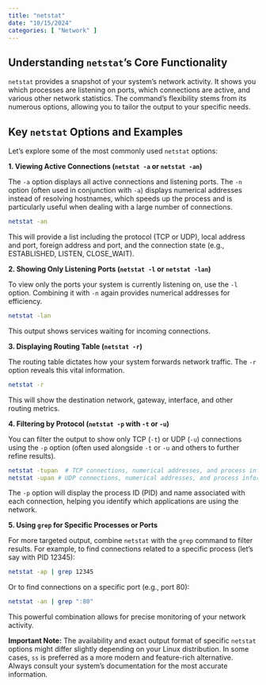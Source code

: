 ```yaml
---
title: "netstat"
date: "10/15/2024"
categories: [ "Network" ]
---
```

## Understanding `netstat`'s Core Functionality

`netstat` provides a snapshot of your system's network activity. It shows you which processes are listening on ports, which connections are active, and various other network statistics.  The command's flexibility stems from its numerous options, allowing you to tailor the output to your specific needs.


## Key `netstat` Options and Examples

Let's explore some of the most commonly used `netstat` options:

**1. Viewing Active Connections (`netstat -a` or `netstat -an`)**

The `-a` option displays all active connections and listening ports.  The `-n` option (often used in conjunction with `-a`) displays numerical addresses instead of resolving hostnames, which speeds up the process and is particularly useful when dealing with a large number of connections.


```bash
netstat -an
```

This will provide a list including the protocol (TCP or UDP), local address and port, foreign address and port, and the connection state (e.g., ESTABLISHED, LISTEN, CLOSE_WAIT).


**2. Showing Only Listening Ports (`netstat -l` or `netstat -lan`)**

To view only the ports your system is currently listening on, use the `-l` option. Combining it with `-n` again provides numerical addresses for efficiency.


```bash
netstat -lan
```

This output shows services waiting for incoming connections.


**3. Displaying Routing Table (`netstat -r`)**

The routing table dictates how your system forwards network traffic.  The `-r` option reveals this vital information.


```bash
netstat -r
```

This will show the destination network, gateway, interface, and other routing metrics.


**4.  Filtering by Protocol (`netstat -p` with `-t` or `-u`)**

You can filter the output to show only TCP (`-t`) or UDP (`-u`) connections using the `-p` option (often used alongside `-t` or `-u` and others to further refine results).


```bash
netstat -tupan  # TCP connections, numerical addresses, and process information
netstat -upan # UDP connections, numerical addresses, and process information

```

The `-p` option will display the process ID (PID) and name associated with each connection, helping you identify which applications are using the network.


**5.  Using `grep` for Specific Processes or Ports**


For more targeted output, combine `netstat` with the `grep` command to filter results. For example, to find connections related to a specific process (let's say with PID 12345):


```bash
netstat -ap | grep 12345
```

Or to find connections on a specific port (e.g., port 80):


```bash
netstat -an | grep ":80"
```

This powerful combination allows for precise monitoring of your network activity.


**Important Note:** The availability and exact output format of specific `netstat` options might differ slightly depending on your Linux distribution. In some cases, `ss` is preferred as a more modern and feature-rich alternative.  Always consult your system's documentation for the most accurate information.

